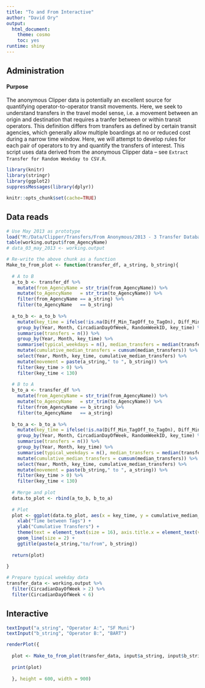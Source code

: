 ```yaml
---
title: "To and From Interactive"
author: "David Ory"
output:
  html_document:
    theme: cosmo
    toc: yes
runtime: shiny
---
```


## Administration

#### Purpose
The anonymous Clipper data is potentially an excellent source for quantifying operator-to-operator transit movements.  Here, we seek to understand transfers in the travel model sense, i.e. a movement between an origin and destination that requires a tranfer between or within transit operators.  This definition differs from transfers as defined by certain transit agencies, which generally allow multiple boardings at no or reduced cost during a narrow time window.  Here, we will attempt to develop rules for each pair of operators to try and quantify the transfers of interest.  This script uses data derived from the anonymous Clipper data -- see `Extract Transfer for Random Weekday to CSV.R`.

```r
library(knitr)
library(stringr)
library(ggplot2)
suppressMessages(library(dplyr))
```

```r
knitr::opts_chunk$set(cache=TRUE)
```

## Data reads
```r
# Use May 2013 as prototype
load("M:/Data/Clipper/Transfers/From Anonymous/2013 - 3 Transfer Database for Random Weekdays.RData")
table(working.output$from_AgencyName)
# data_03_may_2013 <- working.output
```


```r
# Re-write the above chunk as a function
Make_to_from_plot <- function(transfer_df, a_string, b_string){
  
  # A to B
  a_to_b <- transfer_df %>%
    mutate(from_AgencyName = str_trim(from_AgencyName)) %>%
    mutate(to_AgencyName   = str_trim(to_AgencyName)) %>%
    filter(from_AgencyName == a_string) %>%
    filter(to_AgencyName   == b_string)
  
  a_to_b <- a_to_b %>%
    mutate(key_time = ifelse(!is.na(Diff_Min_TagOff_to_TagOn), Diff_Min_TagOff_to_TagOn, Diff_Min_TagOn_to_TagOn)) %>%
    group_by(Year, Month, CircadianDayOfWeek, RandomWeekID, key_time) %>%
    summarise(transfers = n()) %>%
    group_by(Year, Month, key_time) %>%
    summarise(typical_weekdays = n(), median_transfers = median(transfers)) %>%
    mutate(cumulative_median_transfers = cumsum(median_transfers)) %>%
    select(Year, Month, key_time, cumulative_median_transfers) %>%
    mutate(movement = paste(a_string," to ", b_string)) %>%
    filter(key_time > 0) %>%
    filter(key_time < 130)
  
  # B to A
  b_to_a <- transfer_df %>%
    mutate(from_AgencyName = str_trim(from_AgencyName)) %>%
    mutate(to_AgencyName   = str_trim(to_AgencyName)) %>%
    filter(from_AgencyName == b_string) %>%
    filter(to_AgencyName   == a_string)
  
  b_to_a <- b_to_a %>%
    mutate(key_time = ifelse(!is.na(Diff_Min_TagOff_to_TagOn), Diff_Min_TagOff_to_TagOn, Diff_Min_TagOn_to_TagOn)) %>%
    group_by(Year, Month, CircadianDayOfWeek, RandomWeekID, key_time) %>%
    summarise(transfers = n()) %>%
    group_by(Year, Month, key_time) %>%
    summarise(typical_weekdays = n(), median_transfers = median(transfers)) %>%
    mutate(cumulative_median_transfers = cumsum(median_transfers)) %>%
    select(Year, Month, key_time, cumulative_median_transfers) %>%
    mutate(movement = paste(b_string," to ", a_string)) %>%
    filter(key_time > 0) %>%
    filter(key_time < 130)
  
  # Merge and plot
  data.to_plot <- rbind(a_to_b, b_to_a)
  
  # Plot
  plot <- ggplot(data.to_plot, aes(x = key_time, y = cumulative_median_transfers, colour = movement, group = movement)) + 
    xlab("Time between Tags") + 
    ylab("Cumulative Transfers") + 
    theme(text = element_text(size = 16), axis.title.x = element_text(vjust = -0.5), axis.title.y = element_text(vjust = 2.0), panel.grid.major.x = element_line(colour = "black")) +
    geom_line(size = 2) + 
    ggtitle(paste(a_string,"to/from", b_string))
  
  return(plot)
  
}

```

```r
# Prepare typical weekday data
transfer_data <- working.output %>%
  filter(CircadianDayOfWeek > 2) %>%
  filter(CircadianDayOfWeek < 6)
```

## Interactive
```r

textInput("a_string", "Operator A:", "SF Muni")
textInput("b_string", "Operator B:", "BART")

renderPlot({
  
  plot <- Make_to_from_plot(transfer_data, input$a_string, input$b_string)
  
  print(plot)
  
  }, height = 600, width = 900)

```

